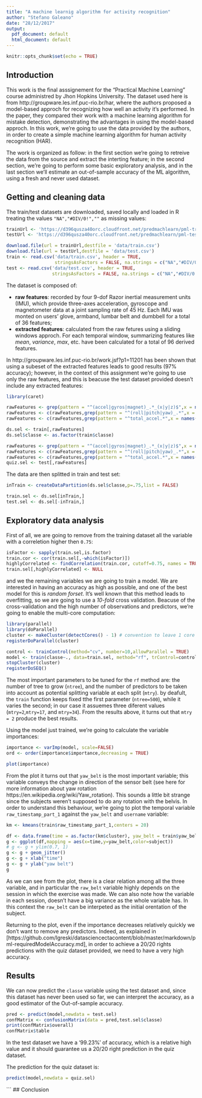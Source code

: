 ```yaml
---
title: "A machine learnig algorithm for activity recognition"
author: "Stefano Galeano"
date: "28/12/2017"
output:
  pdf_document: default
  html_document: default
---
```



```r
knitr::opts_chunk$set(echo = TRUE)
```

## Introduction

This work is the final asssignement for the "Practical Machine Learning" course administred by Jhon Hopkins University. The dataset used here is from http://groupware.les.inf.puc-rio.br/har, where the authors proposed a model-based approch for recognizing how well an activity it's performed. In the paper, they compared their work with a machine learning algorithm for mistake detection, demonstrating the advantages in using the model-based approch. In this work, we're going to use the data provided by the authors, in order to create a simple machine learning algorithm for human activity recognition (HAR).

The work is organized as follow: in the first section we're going to retreive the data from the source and extract the interting feature; in the second section, we're going to perform some basic exploratory analysis, and in the last section we'll estimate an out-of-sample accuracy of the ML algorithm, using a fresh and never used dataset.

## Getting and cleaning data

The train/test datasets are downloaded, saved locally and loaded in R treating the values ```"NA","#DIV/0!",""``` as missing values:

```r
trainUrl <- 'https://d396qusza40orc.cloudfront.net/predmachlearn/pml-training.csv'
testUrl <- 'https://d396qusza40orc.cloudfront.net/predmachlearn/pml-testing.csv'

download.file(url = trainUrl,destfile = 'data/train.csv')
download.file(url = testUrl,destfile = 'data/test.csv')
train <- read.csv('data/train.csv', header = TRUE,
                  stringsAsFactors = FALSE, na.strings = c("NA","#DIV/0!",""))
test <- read.csv('data/test.csv', header = TRUE,
                 stringsAsFactors = FALSE, na.strings = c("NA","#DIV/0!",""))
```

The dataset is composed of: 

* **raw features**: recorded by four 9-dof Razor inertial measurement units (IMU), which provide three-axes acceleration, gyroscope and magnetometer data at a joint sampling rate of 45 Hz. Each IMU was monted on users' glove, armband, lumbar belt and dumbbell for a total of 36 features;
* **extracted features**: calculated from the raw fetures using a sliding windows approch. For each temporal window, summarizing features like *mean*, *variance*, *max*, etc. have been calculated for a total of 96 derived features.

In http://groupware.les.inf.puc-rio.br/work.jsf?p1=11201 has been shown that using a subeset of the extracted features leads to good results (97% accuracy); however, in the context of this assignment we're going to use only the raw features, and this is beacuse the test dataset provided doesn't include any extracted features:

```r
library(caret)

rawFeatures <- grep(pattern = "^(accel|gyros|magnet)_.*_(x|y|z)$",x = names(train))
rawFeatures <- c(rawFeatures,grep(pattern = "^(roll|pitch|yaw)_.*",x = names(train)))
rawFeatures <- c(rawFeatures,grep(pattern = "^total_accel.*",x = names(train)))

ds.sel <- train[,rawFeatures]
ds.sel$classe <- as.factor(train$classe)
```

```r
rawFeatures <- grep(pattern = "^(accel|gyros|magnet)_.*_(x|y|z)$",x = names(test))
rawFeatures <- c(rawFeatures,grep(pattern = "^(roll|pitch|yaw)_.*",x = names(test)))
rawFeatures <- c(rawFeatures,grep(pattern = "^total_accel.*",x = names(test)))
quiz.sel <- test[,rawFeatures]
```

The data are then splitted in train and test set:

```r
inTrain <- createDataPartition(ds.sel$classe,p=.75,list = FALSE)

train.sel <- ds.sel[inTrain,]
test.sel <- ds.sel[-inTrain,]
```

## Exploratory data analysis

First of all, we are going to remove from the training dataset all the variable with a correletion higher then `0.75`: 

```r
isFactor <- sapply(train.sel,is.factor)
train.cor <- cor(train.sel[,-which(isFactor)])
highlyCorrelated <- findCorrelation(train.cor, cutoff=0.75, names = TRUE)
train.sel[,highlyCorrelated] <- NULL
```

and we the remaining variables we are going to train a model. We are interested in having an accuracy as high as possible, and one of the best model for this is *random forset*. It's well known that this method leads to overfitting, so we are going to use a *10-fold* cross validation. Beacuse of the cross-validation and the high number of observations and predictors, we're going to enable the multi-core computation:

```r
library(parallel)
library(doParallel)
cluster <- makeCluster(detectCores() - 1) # convention to leave 1 core for OS
registerDoParallel(cluster)

control <- trainControl(method="cv", number=10,allowParallel = TRUE)
model <- train(classe~., data=train.sel, method="rf", trControl=control)
stopCluster(cluster)
registerDoSEQ()
```

The most important parameters to be tuned for the `rf` method are: the number of tree to grow (`ntree`), and the number of predictors to be taken into account as potential splitting variable at each split (`mtry`). by deafult, the `train` function keeps fixed tthe first parameter (`ntree=500`), while it varies the second; in our case it assuemes three diferent values (`mtry=2`,`mtry=17`, and `mtry=34`). From the results above, it turns out that `mtry = 2` produce the best results.

Using the model just trained, we're going to calculate the variable importances:

```r
importance <- varImp(model, scale=FALSE)
ord <- order(importance$importance,decreasing = TRUE)

plot(importance)
```

From the plot it turns out that `yaw_belt` is the most important variable; this variable conveys the change in direction of the sensor belt (see here for more information about yaw rotation https://en.wikipedia.org/wiki/Yaw_rotation). This sounds a little bit strange since the subjects weren't supposed to do any rotation with the belvis. In order to understand this behaviour, we're going to plot the temporal variable `raw_timestamp_part_1` against the `yaw_belt` and `username` variable:

```r
km <- kmeans(train$raw_timestamp_part_1,centers = 20)

df <- data.frame(time = as.factor(km$cluster), yaw_belt = train$yaw_belt, subject = as.factor(train$user_name))
g <- ggplot(df,mapping = aes(x=time,y=yaw_belt,color=subject))
# g <- g + ylim(0.7, 1)
g <- g + geom_jitter()
g <- g + xlab("time")
g <- g + ylab("yaw belt")
g
```

As we can see from the plot, there is a clear relation among all the three variable, and in particular the `raw_belt` variable highly depends on the session in which the exercise was made. We can also note how the variable in each session, doesn't have a big variance as the whole variable has. In this context the `raw_belt` can be interpeted as the initial orentation of the subject.

Returning to the plot, even if the importance decreases relatively quickly we don't want to remove any predictors. Indeed, as explained in [https://github.com/lgreski/datasciencectacontent/blob/master/markdown/pml-requiredModelAccuracy.md], in order to achieve a 20/20 rights predictions with the quiz dataset provided, we need to have a very high accuracy. 

## Results

We can now predict the `classe` variable using the test dataset and, since this dataset has never been used so far, we can interpret the accuracy, as a good estimator of the Out-of-sample accuracy.

```r
pred <- predict(model,newdata = test.sel)
confMatrix <- confusionMatrix(data = pred,test.sel$classe)
print(confMatrix$overall)
confMatrix$table
```

In the test dataset we have a '99.23%' of accuracy, which is a relative high value and it should guarantee us a 20/20 right prediction in the quiz dataset.

The prediction for the quiz dataset is:

```r
predict(model,newdata = quiz.sel)
```
```
## Conclusion
